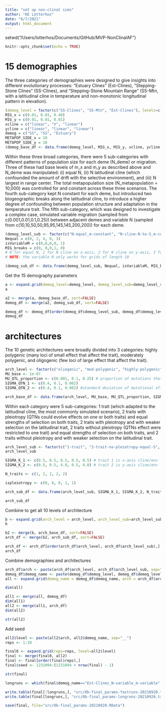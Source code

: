 ```yaml
---
title: "set up non-clinal sims"
author: "KE Lotterhos"
date: "6/7/2021"
output: html_document
---
```


setwd("/Users/lotterhos/Documents/GitHub/MVP-NonClinalAF")

```r
knitr::opts_chunk$set(echo = TRUE)
```

# 15 demographies
The three categories of demographies were designed to give insights into different evolutionary processes: “Estuary Clines” (Est-Clines), “Stepping-Stone Clines” (SS-Clines), and  “Stepping-Stone Mountain Range” (SS-Mtn,  with a latitudinal cline in temperature and non-monotonic longitudinal pattern in elevation).

```r
(demog_level = factor(c("SS-Clines", "SS-Mtn", "Est-Clines"), levels=c("SS-Clines", "SS-Mtn", "Est-Clines"), ordered=TRUE))
MIG_x = c(0.01, 0.01, 0.49)
MIG_y = c(0.01, 0.01, 0.01)
xcline = c("linear", "V", "linear")
ycline = c("linear", "linear", "linear")
demog = c("SS", "SS", "Estuary")
METAPOP_SIDE_x = 10
METAPOP_SIDE_y = 10
(demog_base_df <- data.frame(demog_level, MIG_x, MIG_y, xcline, ycline, demog, METAPOP_SIDE_x, METAPOP_SIDE_y))
```

Within these three broad categories, there were 5 sub-categories with different patterns of population size for each deme (N_deme) or migration. Three of these had base levels of m_x and m_y as described above and N_deme was manipulated: (i) equal N, (ii) N latitudinal cline (which confounded the amount of drift with the selective environment), and (iii) N largest in range center. The total metapopulation size (N_metapopulation = 10,000) was controlled for and constant across these three scenarios. The fourth sub-category kept N constant for each deme, but introduced two biogeographic breaks along the latitudinal cline, to introduce a higher degree of confounding between population structure and adaptation in the temperature trait. The fifth sub-category, which was designed to investigate a complex case, simulated variable migration (sampled from c(0.001,0.01,0.1,0.25)) between adjacent demes and variable N (sampled from c(10,10,50,50,95,95,145,145,200,200)) for each deme. 

```r
(demog_level_sub <- factor(c("N-equal_m-constant", "N-cline-N-to-S_m-constant", "N-cline-center-to-edge_m-constant", "N-equal_m_breaks", "N-variable_m-variable"), levels=c("N-equal_m-constant", "N-cline-N-to-S_m-constant", "N-cline-center-to-edge_m-constant", "N-equal_m_breaks", "N-variable_m-variable"), ordered=TRUE))
Nequal = c(0, 2, 4, 0, 3)
isVariableM = c(0,0,0,0, 1)
MIG_breaks = c(0, 0,0,1, 0)
# 0 for equal N, 1 for N cline on x-axis, 2 for N cline on y-axis, 3 for variable N, 4 for N largest in range center
# NOTE: the variable N only works for grids of length 10

(demog_sub_df <- data.frame(demog_level_sub, Nequal, isVariableM, MIG_breaks))
```

Get the 15 demography parameters
```r
a <- expand.grid(demog_level=demog_level, demog_level_sub=demog_level_sub)
a

a2 <- merge(a, demog_base_df, sort=FALSE)
demog_df <- merge(a2, demog_sub_df, sort=FALSE)

demog_df <- demog_df[order(demog_df$demog_level_sub, demog_df$demog_level),]
demog_df
```

# architectures

The 10 genetic architectures were broadly divided into 3 categories: highly polygenic (many loci of small effect that affect the trait), moderately polygenic, and oligogenic (few loci of large effect that affect the trait). 

```r
arch_level <- factor(c("oliogenic", "mod-polygenic", "highly-polygenic"), ordered=TRUE)
MU_base <- 1e-07
MU_QTL_proportion <- c(0.001, 0.1, 0.25) # proportion of mutations that are QTNs
SIGMA_QTN_1 <- c(0.4, 0.1, 0.002)
SIGMA_QTN_2 <- c(0.4, 0.1, 0.002) #standard deviation of mutational effect size - for trait 2

arch_base_df <- data.frame(arch_level, MU_base, MU_QTL_proportion, SIGMA_QTN_1, SIGMA_QTN_2)
```

Within each category were 5 sub-categories: 1 trait (which adapted to the latitudinal cline, the most commonly simulated scenario), 2 traits with pleiotropy (QTNs could evolve effects on one or both traits) and equal strengths of selection on both traits, 2 traits with pleiotropy and with weaker selection on the latitudinal trait, 2 traits without pleiotropy (QTNs effect were restricted to one trait) and equal strengths of selection on both traits, and 2 traits without pleiotropy and with weaker selection on the latitudinal trait.


```r
arch_level_sub <- factor(c("1-trait", "2-trait-no-pleiotropy-equal-S", "2-trait-no-pleiotropy-unequal-S", "2-trait-pleiotropy-equal-S", "2-trait-pleiotropy-unequal-S"), levels=c("1-trait", "2-trait-no-pleiotropy-equal-S", "2-trait-no-pleiotropy-unequal-S", "2-trait-pleiotropy-equal-S", "2-trait-pleiotropy-unequal-S"), ordered=TRUE)
arch_level_sub

SIGMA_K_1 <- c(0.5, 0.5, 0.5, 0.5, 0.5) # trait 1 is x-axis cline/env
SIGMA_K_2 <- c(0.5, 0.5, 4.0, 0.5, 4.0) # trait 2 is y-axis cline/env

N_traits <- c(1, 2, 2, 2, 2)

ispleiotropy <- c(0, 0, 0, 1, 1)

arch_sub_df <- data.frame(arch_level_sub, SIGMA_K_1, SIGMA_K_2, N_traits, ispleiotropy)

arch_sub_df
```


Combine to get all 10 levels of architecture
```r
b <- expand.grid(arch_level = arch_level, arch_level_sub=arch_level_sub)
b

b2 <- merge(b, arch_base_df, sort=FALSE)
arch_df <- merge(b2, arch_sub_df, sort=FALSE)

arch_df <- arch_df[order(arch_df$arch_level, arch_df$arch_level_sub),]
arch_df
```

Combine demographies and architectures
```r
arch_df$arch <- paste(arch_df$arch_level, arch_df$arch_level_sub, sep="_")
demog_df$demog_name <- paste(demog_df$demog_level, demog_df$demog_level_sub, sep="_")
all <- expand.grid(demog_name = demog_df$demog_name, arch = arch_df$arch)

dim(all)

all1 <- merge(all, demog_df)
dim(all1)
all2 <- merge(all1, arch_df)
dim(all2)

str(all2)
```

Add seed 
```r
all2$level <- paste(all2$arch, all2$demog_name, sep="__")
reps <- 1:10

final0 <- expand.grid(reps=reps, level=all2$level)
final <- merge(final0, all2)
final <- final[order(final$reps),]
final$seed <- 1231094:(1231094 + nrow(final) - 1)

str(final)
```


```r
longruns <- which(final$demog_name=="Est-Clines_N-variable_m-variable" | final$demog_name=="Est-Clines_N-equal_m_breaks")

write.table(final[!longruns,], "src/0b-final_params-fastruns-20210920.txt", row.names=FALSE)
write.table(final[longruns,], "src/0b-final_params-longruns-20210920.txt", row.names=FALSE)

save(final, file="src/0b-final_params-20210920.RData")
```

